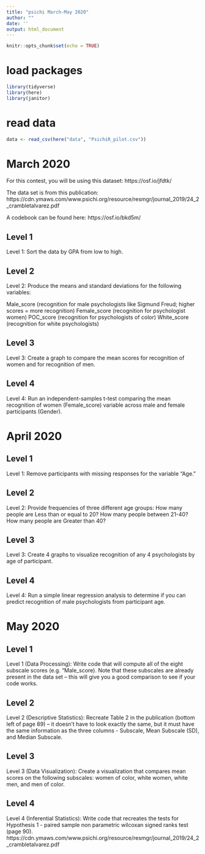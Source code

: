 ```yaml
---
title: "psichi March-May 2020"
author: ""
date: ''
output: html_document
---
```


```r
knitr::opts_chunk$set(echo = TRUE)
```

# load packages
```r
library(tidyverse)
library(here)
library(janitor)
```

# read data 

```r
data <- read_csv(here("data", "PsichiR_pilot.csv"))
```

# March 2020

For this contest, you will be using this dataset: https://osf.io/jfdtk/

The data set is from this publication: https://cdn.ymaws.com/www.psichi.org/resource/resmgr/journal_2019/24_2_crambletalvarez.pdf

A codebook can be found here: https://osf.io/bkd5m/


## Level 1

Level 1: Sort the data by GPA from low to high.

## Level 2

Level 2: Produce the means and standard deviations for the following variables:

Male_score (recognition for male psychologists like Sigmund Freud; higher scores = more recognition)
Female_score (recognition for psychologist women)
POC_score (recognition for psychologists of color)
White_score (recognition for white psychologists)


## Level 3

Level 3: Create a graph to compare the mean scores for recognition of women and for recognition of men.

## Level 4

Level 4: Run an independent-samples t-test comparing the mean recognition of women (Female_score) variable across male and female participants (Gender).



# April 2020

## Level 1

Level 1: Remove participants with missing responses for the variable "Age."

## Level 2

Level 2: Provide frequencies of three different age groups: How many people are Less than or equal to 20? How many people between 21-40? How many people are Greater than 40?

## Level 3

Level 3: Create 4 graphs to visualize recognition of any 4 psychologists by age of participant.

## Level 4

Level 4: Run a simple linear regression analysis to determine if you can predict recognition of male psychologists from participant age.



# May 2020

## Level 1

Level 1 (Data Processing): Write code that will compute all of the eight subscale scores (e.g. "Male_score). Note that these subscales are already present in the data set -- this will give you a good comparison to see if your code works.

## Level 2

Level 2 (Descriptive Statistics): Recreate Table 2 in the publication (bottom left of page 89) -- it doesn't have to look exactly the same, but it must have the same information as the three columns - Subscale, Mean Subscale (SD), and Median Subscale.

## Level 3

Level 3 (Data Visualization): Create a visualization that compares mean scores on the following subscales: women of color, white women, white men, and men of color.


## Level 4


Level 4 (Inferential Statistics): Write code that recreates the tests for Hypothesis 1 - paired sample non parametric wilcoxan signed ranks test (page 90). https://cdn.ymaws.com/www.psichi.org/resource/resmgr/journal_2019/24_2_crambletalvarez.pdf